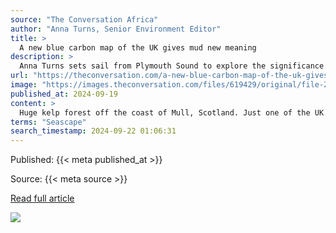 ```yaml
---
source: "The Conversation Africa"
author: "Anna Turns, Senior Environment Editor"
title: >
  A new blue carbon map of the UK gives mud new meaning
description: >
  Anna Turns sets sail from Plymouth Sound to explore the significance of blue carbon in marine habitats around the UK.
url: "https://theconversation.com/a-new-blue-carbon-map-of-the-uk-gives-mud-new-meaning-238909"
image: "https://images.theconversation.com/files/619429/original/file-20240915-16-aphvpx.JPG?ixlib=rb-4.1.0&rect=8%2C794%2C5455%2C2727&q=45&auto=format&w=1356&h=668&fit=crop"
published_at: 2024-09-19
content: >
  Huge kelp forest off the coast of Mull, Scotland. Just one of the UK's many precious blue carbon habitats. A ODell, CC BY-NC-ND  I recently spent a sunny morning aboard Falcon Spirit, a University of… [+8016 chars]
terms: "Seascape"
search_timestamp: 2024-09-22 01:06:31
---
```



Published: {{< meta published_at >}}


Source: {{< meta source >}}


[Read full article]({{< meta url >}}){target='_blank'}



![](`r rmarkdown::metadata$image[1]`)
